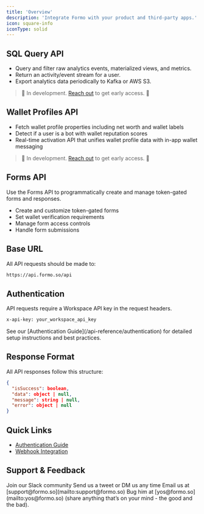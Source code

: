 ```yaml
---
title: 'Overview'
description: 'Integrate Formo with your product and third-party apps.'
icon: square-info
iconType: solid
---
```


## SQL Query API

- Query and filter raw analytics events, materialized views, and metrics.
- Return an activity/event stream for a user.
- Export analytics data periodically to Kafka or AWS S3.

> 🚧 In development. <a href="https://cal.com/formo/30min">Reach out</a> to get early access. 🚧

## Wallet Profiles API

- Fetch wallet profile properties including net worth and wallet labels
- Detect if a user is a bot with wallet reputation scores
- Real-time activation API that unifies wallet profile data with in-app wallet messaging

> 🚧 In development. <a href="https://cal.com/formo/30min">Reach out</a> to get early access. 🚧

## Forms API

Use the Forms API to programmatically create and manage token-gated forms and responses. 

-   Create and customize token-gated forms
-   Set wallet verification requirements
-   Manage form access controls
-   Handle form submissions

## Base URL

All API requests should be made to:

```bash
https://api.formo.so/api
```

## Authentication

API requests require a Workspace API key in the request headers.

```bash
x-api-key: your_workspace_api_key
```

<Info>
	See our [Authentication Guide](/api-reference/authentication) for detailed
	setup instructions and best practices.
</Info>

## Response Format

All API responses follow this structure:

```json
{
  "isSuccess": boolean,
  "data": object | null,
  "message": string | null,
  "error": object | null
}
```

## Quick Links

-   [Authentication Guide](/api-reference/authentication)
-   [Webhook Integration](/api-reference/webhooks)

## Support & Feedback

<CardGroup cols={2}>
  <Card title="Slack" icon="slack" href="https://formo.so/slack">
    Join our Slack community
  </Card>
  <Card title="Twitter" icon="x" href="https://x.com/getformo">
    Send us a tweet or DM us any time
  </Card>
  <Card title="Email" icon="envelope" href="mailto:support@formo.so">
    Email us at [support@formo.so](mailto:support@formo.so)
  </Card>
  <Card title="Founder" icon="comments" href="mailto:yos@formo.so">
    Bug him at [yos@formo.so](mailto:yos@formo.so) (share anything that’s on your mind - the good and the bad).
  </Card>
</CardGroup>
